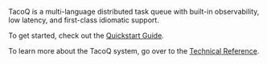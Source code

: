 
<div className="w-full h-fit my-2 ring-1 rounded-2xl p-1.5  ring-zinc-200 dark:ring-zinc-800/70 shadow-xl shadow-zinc-700/1 dark:shadow-black/5 transition-all duration-150 ease-in-out ring-inset">
  <PriorityImageWithTheme
    lightSrc="/TacoQBannerLight.png"
    darkSrc="/TacoQBannerDark.png"
    alt="TacoQ Banner"
    width={1000}
    height={300}
    darkClassName="dark:border-zinc-800/70 "
    lightClassName="border-zinc-200"
    commonClassName="w-full h-auto aspect-[1000/302] rounded-[11px] border-1 transition-all duration-150 ease-in-out"
  />
</div>

TacoQ is a multi-language distributed task queue with built-in observability, low latency, and first-class idiomatic support.

To get started, check out the [Quickstart Guide](/quickstart/core-concepts).

To learn more about the TacoQ system, go over to the [Technical Reference](/technical-reference/system-architecture).

<CardGroup columns={2}>
  <Card
    title="Quickstart"
    description="Get up and running with TacoQ."
    icon="rocket"
    href="/quickstart/core-concepts"
  />
  <Card
    title="Technical Reference"
    description="Learn more about the TacoQ system."
    icon="book"
    href="/technical-reference/system-architecture"
  />
  <Card
    title="Community"
    description="Join the Taco community."
    icon="userGroup"
    href="https://discord.gg/NXwBEtZSUq"
  />
  <Card
    title="Guides"
    description="Learn how to achieve specific goals with TacoQ."
    icon="bookmarkSquare"
    href="/guides"
  />
</CardGroup>
